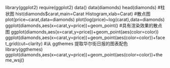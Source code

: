 library(ggplot2)
require(ggplot2)
data()
data(diamonds)
head(diamonds)
#柱状图
hist(diamonds$carat,main=Carat Histogram,xlab=Carat)
#散点图
plot(price~carat,data=diamonds)
plot(log(price)~log(carat),data=diamonds)
ggplot(diamonds,aes(x=carat,y=price))+geom_point()
#具有渲染效果的散点图
ggplot(diamonds,aes(x=carat,y=price))+geom_point(aes(color=color))
ggplot(diamonds,aes(x=carat,y=price))+geom_point(aes(color=color))+facet_grid(cut~clarity)
#从 ggthemes 提取华尔街日报的图表配色
library(ggthemes)
ggplot(diamonds,aes(x=carat,y=price))+geom_point(aes(color=color))+theme_wsj()
